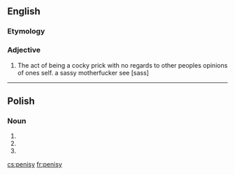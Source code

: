 ==English==

===Etymology===
{{suffix|penis|y}}

===Adjective===
{{en-adj}}

# The act of being a cocky prick with no regards to other peoples opinions of ones self. a sassy motherfucker see [sass]
----

==Polish==

===Noun===
{{infl|pl|noun form|g=m}}

# {{inflection of|penis||nom|p|lang=pl}}
# {{inflection of|penis||acc|p|lang=pl}}
# {{inflection of|penis||voc|p|lang=pl}}

[[cs:penisy]]
[[fr:penisy]]